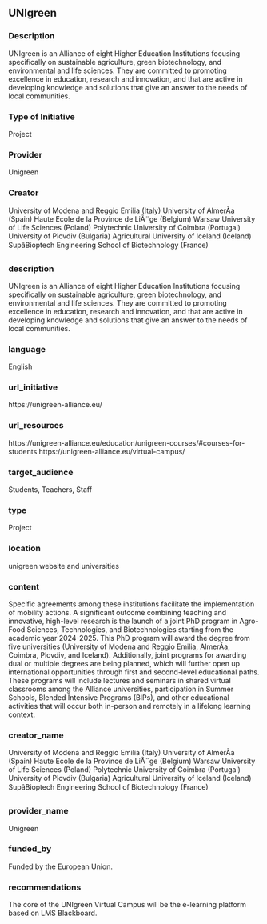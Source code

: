 ## UNIgreen
### Description

UNIgreen is an Alliance of eight Higher Education Institutions focusing specifically on sustainable agriculture, green biotechnology, and environmental and life sciences. They are committed to promoting excellence in education, research and innovation, and that are active in developing knowledge and solutions that give an answer to the needs of local communities.

### Type of Initiative

Project

### Provider

Unigreen

### Creator

University of Modena and Reggio Emilia (Italy)
University of AlmerÃ­a (Spain)
Haute Ecole de la Province de LiÃ¨ge (Belgium)
Warsaw University of Life Sciences (Poland)
Polytechnic University of Coimbra (Portugal)
University of Plovdiv (Bulgaria)
Agricultural University of Iceland (Iceland)
SupâBioptech Engineering School of Biotechnology (France)

### description

UNIgreen is an Alliance of eight Higher Education Institutions focusing specifically on sustainable agriculture, green biotechnology, and environmental and life sciences. They are committed to promoting excellence in education, research and innovation, and that are active in developing knowledge and solutions that give an answer to the needs of local communities.

### language

English

### url_initiative

https://unigreen-alliance.eu/

### url_resources

https://unigreen-alliance.eu/education/unigreen-courses/#courses-for-students
https://unigreen-alliance.eu/virtual-campus/


### target_audience

Students, Teachers, Staff

### type

Project

### location

unigreen website and universities

### content

Specific agreements among these institutions facilitate the implementation of mobility actions. A significant outcome combining teaching and innovative, high-level research is the launch of a joint PhD program in Agro-Food Sciences, Technologies, and Biotechnologies starting from the academic year 2024-2025. This PhD program will award the degree from five universities (University of Modena and Reggio Emilia, AlmerÃ­a, Coimbra, Plovdiv, and Iceland). Additionally, joint programs for awarding dual or multiple degrees are being planned, which will further open up international opportunities through first and second-level educational paths. These programs will include lectures and seminars in shared virtual classrooms among the Alliance universities, participation in Summer Schools, Blended Intensive Programs (BIPs), and other educational activities that will occur both in-person and remotely in a lifelong learning context.

### creator_name

University of Modena and Reggio Emilia (Italy)
University of AlmerÃ­a (Spain)
Haute Ecole de la Province de LiÃ¨ge (Belgium)
Warsaw University of Life Sciences (Poland)
Polytechnic University of Coimbra (Portugal)
University of Plovdiv (Bulgaria)
Agricultural University of Iceland (Iceland)
SupâBioptech Engineering School of Biotechnology (France)

### provider_name

Unigreen

### funded_by

Funded by the European Union.

### recommendations

The core of the UNIgreen Virtual Campus will be the e-learning platform based on LMS Blackboard. 

